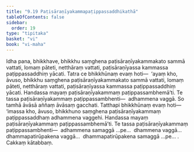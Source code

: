 ```yaml
---
title: "9.19 Paṭisāraṇīyakammapaṭippassaddhikathā"
tableOfContents: false
sidebar:
  order: 19
type: "tipitaka"
basket: "vi"
book: "vi-maha"
---
```



<DynamicBreadcrumb />

<Division number="425" book="vi-maha" e="ch" v="3" p="464">

<Paragraph number="1867" book="vi-maha">
Idha pana, bhikkhave, bhikkhu saṃghena paṭisāraṇīyakammakato sammā vattati, lomaṃ pāteti, netthāraṃ vattati, paṭisāraṇīyassa kammassa paṭippassaddhiṃ yācati. Tatra ce bhikkhūnaṃ evaṃ hoti—  ‘ayaṃ kho, āvuso, bhikkhu saṃghena paṭisāraṇīyakammakato sammā vattati, lomaṃ pāteti, netthāraṃ vattati, paṭisāraṇīyassa kammassa paṭippassaddhiṃ yācati. Handassa mayaṃ paṭisāraṇīyakammaṃ paṭippassambhemā’ti. Te tassa paṭisāraṇīyakammaṃ paṭippassambhenti—  adhammena vaggā. So tamhā āvāsā aññaṃ āvāsaṃ gacchati. Tatthapi bhikkhūnaṃ evaṃ hoti—  ‘imassa kho, āvuso, bhikkhuno saṃghena paṭisāraṇīyakammaṃ paṭippassaddhaṃ adhammena vaggehi. Handassa mayaṃ paṭisāraṇīyakammaṃ paṭippassambhemā’ti. Te tassa paṭisāraṇīyakammaṃ paṭippassambhenti—  adhammena samaggā …pe…  dhammena vaggā…  dhammapatirūpakena vaggā…  dhammapatirūpakena samaggā …pe… .

</Paragraph>
</Division>

<Paragraph number="1868" type="center" book="vi-maha">
Cakkaṃ kātabbaṃ.
</Paragraph>